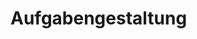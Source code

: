 # Aufgabengestaltung

<!-- dabei auch Anforderungsbereiche  -->

<!-- > **Lernziele** -->
<!-- > -->
<!-- > + Sie kennen Möglichkeiten, Aufgaben je nach ihrer Funktion und den auszubildenden Fähigkeitsaspekten auszuwählen bzw. zu erstellen. -->
<!-- > + Sie können Aufgaben aus Schulbüchern für produktives Üben anpassen. -->
<!-- > + Sie kennen Differenzierungsmöglichkeiten mithilfe von Aufgaben und können differenzierende Aufgaben erstellen. -->
<!-- > -->
<!-- > **Material** -->
<!-- > -->
<!-- > + Folien zur Vorlesung zur Gestaltung von Aufgaben ([pdf](files/Stoffdidaktik-WiSe2122-Kap10.pdf), [Keynote](files/Stoffdidaktik-WiSe2122-Kap10.key)) -->


<!-- In der Veranstaltung *Einführung in die Mathematikdidaktik* lern(t)en Sie zentrale Aufgabentypen kennen, die Ihnen Aussage über die *Offenheit* von Aufgaben liefern [siehe auch @Bruder 2]. Weiterhin wird an dieser Stelle davon ausgegangen, dass Sie *Operatoren* kennen, die für eine präzise Formulierung von Aufgabenstellungen genutzt werden können [siehe auch @InstitutfurQualitatsentwicklungimBildungswesen2019; @MinisteriumfurBildungJugendundSportdesLandesBrandenburg 11]. -->

<!-- ## Funktionen von Aufgaben -->

<!-- »Eine Aufforderung zum Lern-Handeln im Mathematikunterricht wird als **Aufgabe** bezeichnet« [@Bruder2012 19, Hervorhebung im Original]. Mit diesem Aufgabenbegriff sind Sie nun als Lehrkraft gefordert, Ihre Schülerinnen und Schüler anzuregen, sich aktiv mit mathematischen Lerngegenständen auseinanderzusetzen. Dabei sollten Sie sich der verschiedenen möglichen **Funktionen von Aufgaben** bewusst sein, da dies jeweils die Art und Weise, wie Sie Aufgaben formulieren und sie im Unterricht einsetzen, beeinflussen [vgl. @Leuders2015 439; @SINUSBayern]. Die hier angebrachten Beispiele beziehen sich auf den Lerngegenstand *Prozentrechnung*. -->


<!-- (ref:citeProzentErkunden) Erkundungsaufgabe zur Prozentrechnung [@Barzel2015a 223] -->

<!-- (ref:citeProzentSammeln) Systematisierungsaufgabe zur Prozentrechnung [@Barzel2015a 226] -->

<!-- (ref:citeProzentUeben) Übungsaufgaben zur Prozentrechnung [@Barzel2015a 232] -->

<!-- (ref:citeProzentVertiefen) Vertiefungsaufgabe zur Prozentrechnung [@Barzel2015a 241] -->

<!-- (ref:citeProzentLeisten) Selbsteinschätzungsaufgabe zur Prozentrechnung [@Barzel2015a 244] -->


<!-- * Aufgaben können dem **Erkunden**, **Entdecken** und **Erfinden** dienen. Diese in der Regel am Anfang eines Themengebiets stehenden Aufgaben sollten möglich offen formuliert sein und in besonderer Weise Motivation schaffen, sich mit dem Lerngegenstand erstmals auseinanderzusetzen (siehe Abbildung \@ref(fig:ProzentErkunden)). An dieser Stelle können auch typische W-Fragen gestellt werden -- es ist im Sinne der Offenheit nicht zwingend notwendig, sich an den Operatoren zu orientieren. -->

<!--     ```{r ProzentErkunden, echo=FALSE, fig.cap="(ref:citeProzentErkunden)", fig.align='center', out.width='75%'} -->
<!--     knitr::include_graphics("pictures/10-ProzentErkunden.png") -->
<!--     ```   -->

<!-- * Aufgaben zum **Sammeln**, **Sichern** und **Systematisieren** greifen vorherige Ideen auf, mit denen dann eine gewünschte mathematische  Struktur herausgearbeitet werden soll (siehe Abbildung \@ref(fig:ProzentSammeln)). In derartigen Aufgaben können Schülerinnen und Schüler auch angeleitet werden, sinnvolle Repräsentationen zu nutzen, um Grundvorstellungen auszubilden.  -->

<!--     ```{r ProzentSammeln, echo=FALSE, fig.cap="(ref:citeProzentSammeln)", fig.align='center', out.width='75%'} -->
<!--     knitr::include_graphics("pictures/10-ProzentSammeln.png") -->
<!--     ```   -->

<!-- * **Üben**, **Festigen** und **Wiederholen** sind weitere wesentliche Funktionen von Aufgaben im Mathematikunterricht. Hier sollten Sie eine möglichst große Vielfalt an Fähigkeitsaspekten ansprechen (siehe Abschnitt \@ref(Faehigkeitsaspekte)), um sowohl Automatisierungsprozesse als auch den Transfer anzuregen. Sowohl geschlossene als auf teilweise geöffnete Aufgaben bieten sich hier an -- auch sind die verschiedenen Anforderungsbereiche anzusprechen, was sich in einer gezielten Auswahl an Operatoren widerspiegeln sollte (siehe Abbildung \@ref(fig:ProzentUeben)). -->

<!--     ```{r ProzentUeben, echo=FALSE, fig.cap="(ref:citeProzentUeben)", fig.align='center', out.width='75%'} -->
<!--     knitr::include_graphics("pictures/10-ProzentUeben.png") -->
<!--     ```   -->

<!-- * Das **Vertiefen**, **Strukturieren** und **Vernetzen** stärkt das Kompetenzerleben der Schülerinnen und Schüler. Die Aufgaben werden wieder offener und können mit anderen Lerngegenständen in Bezug gebracht werden. Auch können Sonder- oder Grenzfälle der bisher betrachteten Aufgaben nun verstärkt eine Rolle spielen (siehe Abbildung \@ref(fig:ProzentVertiefen)). -->

<!--     ```{r ProzentVertiefen, echo=FALSE, fig.cap="(ref:citeProzentVertiefen)", fig.align='center', out.width='75%'} -->
<!--     knitr::include_graphics("pictures/10-ProzentVertiefen.png") -->
<!--     ```   -->

<!-- * Die bisher genannten Funktionen hängen oftmals eng mit entsprechenden Unterrichtsphasen zusammen. Davon unabhängig können Aufgaben auch die Funktion des **Differenzierens** haben. Maßnahmen dafür werden in Abschnitt \@ref(differenzieren) näher erläutert. -->

<!-- * Weiterhin ist zwischen **Lernaufgaben** und **Leistungsaufgaben** zu unterscheiden. Letztere spielen bei der **Selbsteinschätzung**, **Diagnose** und **Leistungsmessung** eine besondere Rolle (siehe Abbildung \@ref(fig:ProzentLeisten)). Insbesondere für solche Aufgaben sollten Operatoren genutzt werden, um die gewünschten Komptenzen gezielt überprüfen zu können, Erwartungen an die Schülerinnen und Schüler transparent zu machen und eine Vergleichbarkeit zu sichern.  -->

<!--     ```{r ProzentLeisten, echo=FALSE, fig.cap="(ref:citeProzentLeisten)", fig.align='center', out.width='75%'} -->
<!--     knitr::include_graphics("pictures/10-ProzentLeisten.png") -->
<!--     ```   -->

<!-- ## Produktives Üben -->

<!-- ### Fähigkeitsaspekte {#Faehigkeitsaspekte} -->

<!-- Nicht selten wird man in Schulbüchern mit sogenannten *Aufgabenplantagen* konfrontiert, also einer Vielzahl an Aufgaben immer derselben Art. Diese haben in der Regel das (berechtigte) Ziel, dass bestimmte Rechenoperation durch wiederholtes Üben automatisiert durchgeführt werden können. Im Schulalltag besteht jedoch die Gefahr, dass das Üben im Mathematikunterricht dann zum alleinigen *Päckchenrechnen* verkommt, was der Vielzahl an **Fähigkeitsaspekten**, die ausgeprägt werden sollen, nicht gerecht wird. -->

<!-- Diese Fähigkeitsaspekte sind nach @Leuders2009 [133]: -->

<!-- * **Kenntnisse**, es kann z. B. die Definition eines math. Inhalts mit eigenen Worten wiedergegeben werden. -->
<!-- * **Fertigkeiten**, es können z. B. bestimmte Rechenoperationen durchgeführt werden. -->
<!-- * **Verstehen/Vorstellungen**, es kann z. B. an einem Bild der entsprechende math. Inhalt erklärt werden. -->
<!-- * **Anwendungsfähigkeit**, es können z. B. unbekannte Situationen mithilfe des math. Inhalts gelöst werden. -->
<!-- * **(übergreifende) Strategien**, es können z. B. Heurismen [vgl. @Kuzle] mithilfe des math. Inhalts angewandt werden. -->
<!-- * **Reflexionsfähigkeit**, es kann z. B. beurteilt werden, inwieweit der math. Inhalt in einer Situation relevant ist. -->
<!-- * **Einstellungen**, es besteht z. B. die Bereitschaft, sich mit dem math. Inhalt auseinanderzusetzen. -->

<!-- Diese Fähigkeitsaspekte sind nicht als Stufen aufzufassen, sondern gleichermaßen und unabhängig voneinander bedeutsam [@Leuders2009 133]. -->

<!-- ### Aufgaben verändern -->

<!-- Einerseits sollten Sie als Lehrkraft in der Lage sein, zielgerichtet je nach Fähigkeitsaspekt Aufgaben auszuwählen. Andererseits, und das ist dann notwendig, wenn Sie keine guten Aufgaben finden, müssten Sie auch selbst welche entwickeln können -- was jedoch sehr zeitaufwendig ist. Ein in der Unterrichtspraxis effektiver Umgang ist das Verändern von existierenden Aufgaben, um diese *produktiver* zu machen, d. h. vielfältige Fähigkeitsaspekte anzusprechen.  -->

<!-- @Leuders2009 [{137 ff.}] stellt in einer ausführlichen Tabelle (am Beispiel des arithmetischen Mittels) dar, wie man sich ausgehend vom gewünschten Fähigkeitsaspekt (z. B. »Strukturen reflektieren«) und damit zusammenhängenden Aufgabentypen (z. B. »Muster erkennen und erzeugen«) an geeigneten Fragetypen (z. B.»Muster fortsetzen«) orientieren kann, um einen produktiven Umgang mit Aufgaben zu ermöglichen. Mit diesem Hintergrundwissen können Sie Ihren Blick auf existierende Schulbuchaufgaben richten und diese dann zielgerichtet anpassen. -->

<!-- Die soll am Beispiel einer Schulbuchseite zur Prozentrechnung dargestellt werden, siehe Abbildung \@ref(fig:ProzentSchulbuch). -->

<!-- (ref:citeProzentSchulbuch) Schulbuchseite zur Prozentrechnung [@Kleine2011a 65] -->

<!-- ```{r ProzentSchulbuch, echo=FALSE, fig.cap="(ref:citeProzentSchulbuch)", fig.align='center', out.width='75%'} -->
<!-- knitr::include_graphics("pictures/10-ProzentSchulbuch.jpg") -->
<!-- ```   -->

<!-- * Bei Aufgabe 2 könnte ergänzt werden: -->

<!--     *Welche Brüche lassen sich besonders leicht, welche schwerer in Dezimalbrüche und Prozent umrechnen? Woran liegt das?* -->

<!--     Damit soll die Reflexion darüber angeregt werden, dass das Erweitern und Kürzen, sodass der Nenner 100 ergibt, je nach gegebenem Nenner unterschiedlich schwer sein kann. Hinsichtlich der Tabelle von @Leuders2009 [138] kann diese Aufgabe der Situation »Strukturen reflektieren« → »Strukturieren« → »Bewerten« zugeordnet werden. Statt alle Päckchen rechnen zu müssen, könnte nach der obigen Reflexion auch aufgefodert werden: -->

<!--     *Wähle eine leichte und eine schwere Teilaufgabe aus und löse sie.* -->


<!-- * Aufgabe 3 ließe sich ergänzen durch: -->

<!--     *Wie ändert sich Lisas Leistung, wenn du weitere Schüsse aufs Tor zielst, die sie alle hält?* -->

<!--     Diese Aufgabe betont den Zusammenhang zwischen Grundwert, Prozentwert und Protenzsatz, da jeder weitere Schuss sowohl den Grundwert als auch Prozentwert um 1 erhöht, womit zwar der Prozentsatz zunimmt, aber nicht linear steigt. Damit kann gleichzeitig eine tiefere Beschäftigung mit der dahinterliegenden arithmetischen Struktur angeregt werden. Nach @Leuders2009 [137] gehört diese Aufgabe zum Bereich »Probleme lösen« → »Operatives Durcharbeiten« → »Funktionale Abhängigkeit«.  -->


<!-- * Aufgabe 5 könnte ergänzt werden: -->

<!--     *Erfinde eine andere Situation, in der auf dieselbe Art und Weise gerechnet werden kann. Welche deiner Größen entsprechen den »Punkten« und der »Anzahl der Lose« und welche Rolle spielen diese Größen bei der Berechnung?* -->

<!--     Hierüber wird eine strukturgleiche Übertragung der gegebenen Situation auf eine neue Situation gefordert. Dies führt dazu, sich tiefer mit dem Zusammenhang aus Rechenoperation und Anwendungskontext auseinanderzusetzen und entspricht bei @Leuders2009 [139] der Kategorie »Anwendungen erkunden« → »Anwenden« → »Anwendungen erfinden«.  -->




<!-- ## Differenzieren -->

<!-- Um differenzierenden Unterricht zu ermöglichen, können Aufgaben entsprechend gestaltet werden. Dies kann mit *leichten* und *schweren* Aufgaben erfolgen -- es gibt aber noch weitaus mehr Möglichkeiten. Davon sollen hier einige exemplarisch vorgestellt werden, genauere Maßnahmen finden sich in den jeweils zitierten Quellen. -->

<!-- ### Gestufte Hilfen -->

<!-- Bei komplexen Aufgaben bietet es sich an, den Schülerinnen und Schülern gestufte Hilfen bereitzustellen, damit diese im Lösungsweg individuell unterstützt werden können [siehe auch @Zech1998 {315 ff.}]. Auch wenn Motivationshilfen (*Die Aufgabe ist nicht so schwer.*), Rückmeldungshilfen (*Du bist auf einem guten Weg.*) oder allgemeine strategische Hilfen (*Lies die Aufgabe noch mal durch.*) deratige Unterstützungen sind, sollte bei der stoffdidaktisch-orientierten Unterrichtsplanung der Schwerpunkt auf **inhaltsorientierten strategischen Hilfen** sowie auf **inhaltlichen Hilfen** im Zusammenhang mit dem Lerngegenstand liegen. -->

<!-- * Inhaltsorientierte strategische Hilfen beziehen sich auf typische am Lerngegenstand orientierte Herangehensweisen zur Lösung einer Aufgabe. Mögliche Beispiele sind: -->

<!--     *Veranschauliche dir die Situation mit einer Skizze.*   -->
<!--     *Stelle eine Gleichung auf.*   -->
<!--     *Orientiere dich beim Vorgehen an dem Beispiel, das du bereits gerechnet hast.* -->

<!-- * Inhaltliche Hilfen beziehen sich direkt auf die mit der Aufgabe verbundenen Begriffe, Regeln und Zusammenhänge. Dies können z. B. sein: -->

<!--     *Überlege, was mit dem Flächeninhalt passiert, wenn du die Seitenlängen verdoppelst.*   -->
<!--     *Du kannst hier das Kommutativgesetz anwenden.*   -->


<!-- @Zech1998 [315] betont, »nie mehr [zu] helfen als erforderlich«, um eine Aufgabe erfolgreich lösen zu können. Gestufte Hilfen haben demnach die Funktion, trotz ggf. vorhandener Schwierigkeiten Erfolgserlebnisse bei den Schülerinnen und Schülern zu ermöglichen. -->


<!-- ### Differenzierende Aufgaben -->

<!-- #### Schwierigkeitsbestimmende Merkmale  -->

<!-- Ob eine Aufgabe leicht oder schwer ist, wird natürlich stets subjektiv beeinflusst. Dennoch können schwierigkeitsbestimmende Merkmale von Aufgaben identifiziert werden, die bspw. bei der Konstruktion differenzierender Aufgaben hilfreich sind. Nach @Druke-Noe2018 [11] sind diese Merkmale: -->

<!-- * Zugehörigkeit zu einer curricularen Wissensstufe -->
<!-- * Komplexität und Qualität einer erforderlichen Modellierung -->
<!-- * Offenheit des Modellierungsprozesses -->
<!-- * Art des Kontextes -->
<!-- * Erfordernis, mathematische Argumente zu formulieren -->
<!-- * Anzahl zu steuernder Denkprozesse -->
<!-- * Technische Komplexität -->
<!-- * „Umfang“ eines Verarbeitungsprozesses (u. a. Anzahl der Rechenschritte, Art des Zahlenmaterials) -->
<!-- * Sprachlogische Komplexität -->

<!-- Abbildung \@ref(fig:Schwierig) zeigt eine mögliche Realisierung zur Generierung unterschiedlich schwerer Aufgaben. -->

<!-- (ref:citeSchwierig) Unterschiedlich schwere Aufgaben zum Prismenvolument [aus @Druke-Noe2018 10] -->

<!-- ```{r Schwierig, echo=FALSE, fig.cap="(ref:citeSchwierig)", fig.align='center', out.width='75%'} -->
<!-- knitr::include_graphics("pictures/10-Schwierig.png") -->
<!-- ```   -->

<!-- In der Unterrichtspraxis kann dies nun bedeuten, dass Sie auswählen, welche Schülerinnen und Schüler welche Aufgaben lösen [sogenannte **paralleldifferenzierende Aufgaben**, vgl. @Leuders2015 441], Sie können die Auswahl den Lernenden selbst überlassen oder auch eine Stufung im Schwierigkeitsgrad vornehmen, die dann durchlaufen werden soll (**gestuft differenzierende Aufgaben**). -->

<!-- #### Blütenaufgaben -->

<!-- Eine besondere Form gestufter Aufgaben sind **Blütenaufgaben**. Diese sind dadurch gekennzeichnet, dass der **Offenheitscharakter der Teilaufgaben steigt**, wobei alle Teilaufgaben einem **gemeinsamen Kontext** zuzuordnen sind. Die Schülerinnen und Schüler entscheiden dabei selbst, wie weit sie in der Bearbeitung der Aufgabe vordringen, womit Blütenaufgaben *anforderungsgestuft* und *selbstdifferenzierend* sind [vgl. @Bruder2015a {528 f.}]. -->

<!-- Einen etwas ausführlicheren Hintergrund und einige Beispiele zeigt ein Video von @Quarder2020.  -->


<!-- ### Natürliche Differenzierung -->

<!-- Eine noch offenere und für die Unterrichtsplanung durchaus anspruchsvollere Form ist die **natürliche Differenzierung**. Nach @Krauthausen2010 [{5 f.}] weist eine natürlich differenzierte Lernumgebung folgende Merkmale auf: -->

<!-- * Alle Schülerinnen und Schüler arbeiten an einem gemeinsamen Lerngegenstand mit **demselben Lernangebot**, d. h. allen wird dasselbe Material zur Verfügung gestellt. -->

<!-- * Das Material weist eine **inhaltliche Ganzheitlichkeit** auf, d. h. es ist komplex genug, um sich tiefgründig mit dem Lerngegenstand auseinandersetzen zu können.  -->

<!-- * Es erfolgt (durch die Lehrkraft) eine **fachliche Rahmung**, die naturgemäß zu **Fragestellungen unterschiedlichen Schwierigkeitsgrades** führt. Daraufhin haben die Schülerinnen und Schüler die **Wahl, auf welchem Nivau** die Problemstellung betrachtet wird -- das Material muss hier also verschiedene Niveaus gleichermaßen ermöglichen.  -->

<!-- * Den Schülerinnen und Schülern ist es **freigestellt, welche Wege, Hilfsmittel und Darstellungsweisen** genutzt werden, um die Problemstellung zu bearbeiten. Die Lehrkraft hat hier die Veranwortung, die Schülerinnen und Schüler zu *befähigen*, eine sinnvolle Auswahl zu treffen. Dies kann bspw. durch geeignete Impulse erfolgen, auch ist ggf. eine explizite Heurismenschulung notwendig.  -->

<!-- * Letztlich ist natürliche Differenzierung durch ein intensives **soziales Mit- und Voneinanderlernen** geprägt, wofür eine kommunikationsfreundliche Umgebung geschaffen werden muss. Dies betrifft z. B. die Diskussion unterschiedlicher Lösungswege, *natürlich* entstandene (ggf. abweichende) Fragestellungen oder auch unterschiedliche Auffassungen. -->

<!-- Bisher existieren wenige Aufgaben zur natürlichen Differenzierung für die Sekundarstufe. Ein Beispiel zur Bruchrechnung zeigen @Fockler2018 [2]. -->



<!-- ## Zum Nachbereiten {#aufgaben-gestalten-nachbereitung} -->

<!-- Erstellen Sie zum Lerngegenstand *Rechnen mit negativen Zahlen* -->

<!-- a) jeweils eine Aufgabe zum Erkunden, Sichern, Üben und Vertiefen, -->

<!-- b) für die Vertiefungsaufgabe zwei bis drei gestufte Hilfen, sowie -->

<!-- c) eine Blütenaufgabe. -->


